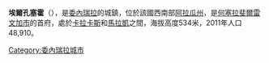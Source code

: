 '''埃爾孔塞霍'''（{{lang-es|El Consejo}}），是[[委內瑞拉|委內瑞拉]]的城鎮，位於該國西南部[[阿拉瓜州|阿拉瓜州]]，是[[何塞拉斐爾雷文加市|何塞拉斐爾雷文加市]]的首府，處於[[卡拉卡斯|卡拉卡斯]]和[[馬拉凱|馬拉凱]]之間，海拔高度534米，2011年人口48,910。

{{Coord|10|14|39|N|67|14|42|W|display=title}}

{{Venezuela-geo-stub}}
[[Category:委內瑞拉城市|Category:委內瑞拉城市]]